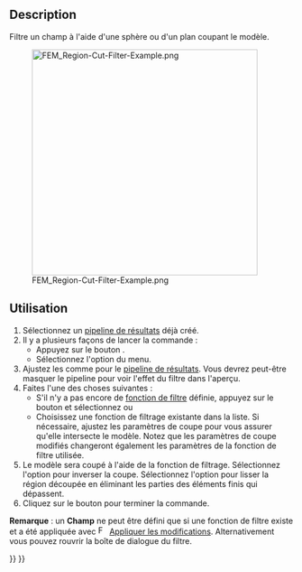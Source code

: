 <languages/>

{{Docnav/fr
|[[FEM_PostFilterCutFunction/fr|Filtre de découpe selon une fonction]]
|[[FEM_PostFilterContours/fr|Filtre par contours]]
|[[FEM_Workbench/fr|Atelier FEM]]
|IconL=FEM_PostFilterCutFunction.svg
|IconR=FEM_PostFilterContours.svg
|IconC=Workbench_FEM.svg
}}

{{GuiCommand/fr
|Name=FEM PostFilterClipRegion
|Name/fr=FEM Filtre d'écrêtage selon une région
|MenuLocation=Résultats → Filtre d'écrêtage selon une région
|Workbenches=[[FEM_Workbench/fr|FEM]]
|SeeAlso=[[FEM_tutorial/fr|FEM Tutoriel]]
}}

==Description==

Filtre un champ à l'aide d'une sphère ou d'un plan coupant le modèle.

[[File:FEM_Region-Cut-Filter-Example.png|400px]]

{{Caption|Un filtre d'écrêtage selon une région avec une sphère comme fonction de découpe.</br>Le pipeline original est l'objet semi-transparent.}}

<span id="Usage"></span>
==Utilisation==

# Sélectionnez un [[FEM_PostPipelineFromResult/fr|pipeline de résultats]] déjà créé.
# Il y a plusieurs façons de lancer la commande :
#* Appuyez sur le bouton {{Button|[[Image:FEM_PostFilterClipRegion.svg|16px]] [[FEM_PostFilterClipRegion/fr|Filtre de découpe selon une région]]}}.
#* Sélectionnez l'option {{MenuCommand|Résultats → [[Image:FEM_PostFilterClipRegion.svg|16px]] Filtre de découpe selon une région}} du menu.
# Ajustez les {{MenuCommand|Options d'affichage des résultats}} comme pour le [[FEM_PostPipelineFromResult/fr|pipeline de résultats]]. Vous devrez peut-être masquer le pipeline pour voir l'effet du filtre dans l'aperçu.
# Faites l'une des choses suivantes :
#* S'il n'y a pas encore de [[FEM_PostCreateFunctions/fr|fonction de filtre]] définie, appuyez sur le bouton {{Button|[[Image:List-add.svg|16px]] Créer}} et sélectionnez {{MenuCommand|[[Image:FEM_PostCreateFunctionPlane.svg|16px]] Plan}} ou {{MenuCommand|[[Image:FEM_PostCreateFunctionSphere.svg|16px]] Sphère}}
#* Choisissez une fonction de filtrage existante dans la liste. Si nécessaire, ajustez les paramètres de coupe pour vous assurer qu'elle intersecte le modèle. Notez que les paramètres de coupe modifiés changeront également les paramètres de la fonction de filtre utilisée.
# Le modèle sera coupé à l'aide de la fonction de filtrage. Sélectionnez l'option {{MenuCommand|Inverser}} pour inverser la coupe. Sélectionnez l'option {{MenuCommand|Couper des cellules}} pour lisser la région découpée en éliminant les parties des éléments finis qui dépassent.
# Cliquez sur le bouton {{Button|OK}} pour terminer la commande.

'''Remarque''' : un '''Champ''' ne peut être défini que si une fonction de filtre existe et a été appliquée avec [[Image:FEM_PostApplyChanges.svg|16px]] [[FEM_PostApplyChanges/fr|Appliquer les modifications]]. Alternativement vous pouvez rouvrir la boîte de dialogue du filtre.


{{Docnav/fr
|[[FEM_PostFilterCutFunction/fr|Filtre de découpe selon une fonction]]
|[[FEM_PostFilterContours/fr|Filtre par contours]]
|[[FEM_Workbench/fr|Atelier FEM]]
|IconL=FEM_PostFilterCutFunction.svg
|IconR=FEM_PostFilterContours.svg
|IconC=Workbench_FEM.svg
}}

{{FEM Tools navi{{#translation:}}}}
{{Userdocnavi{{#translation:}}}}